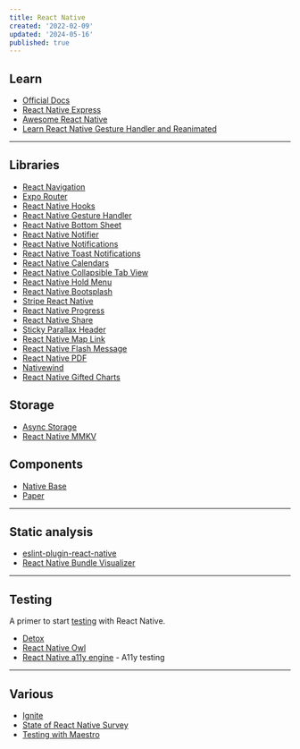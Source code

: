 ```yaml
---
title: React Native
created: '2022-02-09'
updated: '2024-05-16'
published: true
---
```


## Learn

-   [Official Docs](https://reactnative.dev/docs/tutorial)
-   [React Native Express](https://www.reactnative.express/)
-   [Awesome React Native](https://github.com/jondot/awesome-react-native)
-   [Learn React Native Gesture Handler and Reanimated](https://start-react-native.dev/)

---

## Libraries

-   [React Navigation](https://reactnavigation.org/)
-   [Expo Router](https://expo.github.io/router/docs)
-   [React Native Hooks](https://github.com/react-native-community/hooks)
-   [React Native Gesture Handler](https://github.com/software-mansion/react-native-gesture-handler)
-   [React Native Bottom Sheet](https://github.com/gorhom/react-native-bottom-sheet)
-   [React Native Notifier](https://github.com/seniv/react-native-notifier)
-   [React Native Notifications](https://github.com/wix/react-native-notifications)
-   [React Native Toast Notifications](https://github.com/arnnis/react-native-toast-notifications)
-   [React Native Calendars](https://github.com/wix/react-native-calendars)
-   [React Native Collapsible Tab View](https://github.com/PedroBern/react-native-collapsible-tab-view)
-   [React Native Hold Menu](https://github.com/enesozturk/react-native-hold-menu)
-   [React Native Bootsplash](https://github.com/zoontek/react-native-bootsplash)
-   [Stripe React Native](https://github.com/stripe/stripe-react-native)
-   [React Native Progress](https://github.com/oblador/react-native-progress)
-   [React Native Share](https://github.com/react-native-share/react-native-share)
-   [Sticky Parallax Header](https://github.com/netguru/sticky-parallax-header)
-   [React Native Map Link](https://github.com/includable/react-native-map-link)
-   [React Native Flash Message](https://github.com/lucasferreira/react-native-flash-message)
-   [React Native PDF](https://github.com/wonday/react-native-pdf)
-   [Nativewind](https://github.com/marklawlor/nativewind)
-   [React Native Gifted Charts](https://github.com/Abhinandan-Kushwaha/react-native-gifted-charts)

## Storage

-   [Async Storage](https://github.com/react-native-async-storage/async-storage)
-   [React Native MMKV](https://github.com/mrousavy/react-native-mmkv)

## Components

-   [Native Base](https://github.com/GeekyAnts/nativebase)
-   [Paper](https://github.com/callstack/react-native-paper)

---

## Static analysis

-   [eslint-plugin-react-native](https://github.com/intellicode/eslint-plugin-react-native)
-   [React Native Bundle Visualizer](https://github.com/IjzerenHein/react-native-bundle-visualizer)

---

## Testing

A primer to start [testing](https://reactnativetesting.io/) with React Native.

-   [Detox](https://github.com/wix/Detox)
-   [React Native Owl](https://github.com/FormidableLabs/react-native-owl)
-   [React Native a11y engine](https://github.com/aryella-lacerda/react-native-accessibility-engine) - A11y testing

---

## Various

-   [Ignite](https://github.com/infinitered/ignite)
-   [State of React Native Survey](https://results.stateofreactnative.com/)
-   [Testing with Maestro](https://github.com/kiki-le-singe/react-native-maestro)
